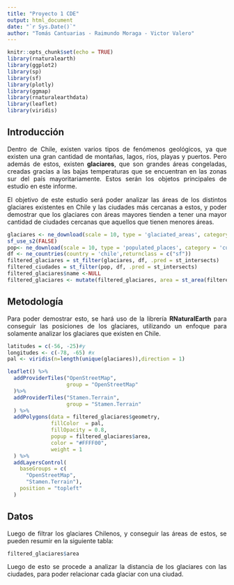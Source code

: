 ```yaml
---
title: "Proyecto 1 CDE"
output: html_document
date: "`r Sys.Date()`"
author: "Tomás Cantuarias - Raimundo Moraga - Victor Valero"
---
```


```r
knitr::opts_chunk$set(echo = TRUE)
library(rnaturalearth)
library(ggplot2)
library(sp)
library(sf)
library(plotly)
library(ggmap)
library(rnaturalearthdata)
library(leaflet)
library(viridis)
```

<style>
body {
text-align: justify}
</style>
## Introducción

Dentro de Chile, existen varios tipos de fenómenos geológicos, ya que existen una gran cantidad de montañas, lagos, ríos, playas y puertos. Pero además de estos, existen **glaciares**, que son grandes áreas congeladas, creadas gracias a las bajas temperaturas que se encuentran en las zonas sur del país mayoritariamente. Estos serán los objetos principales de estudio en este informe.

El objetivo de este estudio será poder analizar las áreas de los distintos glaciares existentes en Chile y las ciudades más cercanas a estos, y poder demostrar que los glaciares con áreas mayores tienden a tener una mayor cantidad de ciudades cercanas que aquellos que tienen menores áreas.

```r
glaciares <- ne_download(scale = 10, type = 'glaciated_areas', category = 'physical', returnclass = 'sf')
sf_use_s2(FALSE)
pop<- ne_download(scale = 10, type = 'populated_places', category = 'cultural', returnclass='sf')
df <- ne_countries(country = 'chile',returnclass = c("sf"))
filtered_glaciares = st_filter(glaciares, df, .pred = st_intersects)
filtered_ciudades = st_filter(pop, df, .pred = st_intersects)
filtered_glaciares$name <-NULL
filtered_glaciares <- mutate(filtered_glaciares, area = st_area(filtered_glaciares))
```

## Metodología

Para poder demostrar esto, se hará uso de la librería **RNaturalEarth** para conseguir las posiciones de los glaciares, utilizando un enfoque para solamente analizar los glaciares que existen en Chile. 

```r
latitudes = c(-56, -25)#y
longitudes <- c(-78, -65) #x
pal <- viridis(n=length(unique(glaciares)),direction = 1)

leaflet() %>%
  addProviderTiles("OpenStreetMap",
                   group = "OpenStreetMap"
  )%>%
  addProviderTiles("Stamen.Terrain",
                   group = "Stamen.Terrain"
  ) %>% 
  addPolygons(data = filtered_glaciares$geometry, 
              fillColor  = pal,
              fillOpacity = 0.8,
              popup = filtered_glaciares$area,
              color = "#FFFF00", 
              weight = 1
  ) %>% 
  addLayersControl(
    baseGroups = c(
      "OpenStreetMap",
      "Stamen.Terrain"),
    position = "topleft"
  )
```

## Datos
Luego de filtrar los glaciares Chilenos, y conseguir las áreas de estos, se pueden resumir en la siguiente tabla:
```r
filtered_glaciares$area
```
Luego de esto se procede a analizar la distancia de los glaciares con las ciudades, para poder relacionar cada glaciar con una ciudad.
